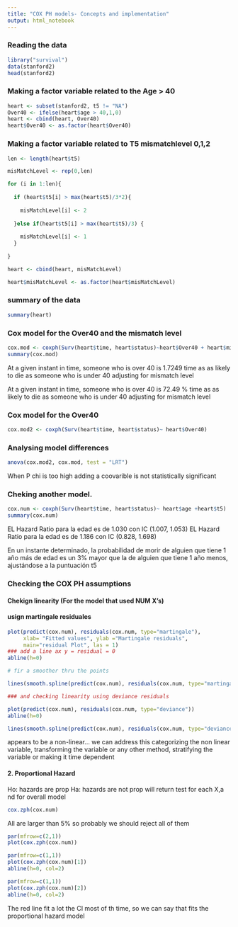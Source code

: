 ```yaml
---
title: "COX PH models- Concepts and implementation"
output: html_notebook
---
```




### Reading the data


```r
library("survival")
data(stanford2)
head(stanford2)

```
### Making a factor variable related to the Age > 40

```r

heart <- subset(stanford2, t5 != "NA")
Over40 <- ifelse(heart$age > 40,1,0)
heart <- cbind(heart, Over40)
heart$Over40 <- as.factor(heart$Over40)

```

### Making a factor variable related to T5 mismatchlevel 0,1,2


```r
len <- length(heart$t5)

misMatchLevel <- rep(0,len)

for (i in 1:len){
  
  if (heart$t5[i] > max(heart$t5)/3*2){
    
    misMatchLevel[i] <- 2
    
  }else if(heart$t5[i] > max(heart$t5)/3) {
    
    misMatchLevel[i] <- 1
  }
  
}

heart <- cbind(heart, misMatchLevel)

heart$misMatchLevel <- as.factor(heart$misMatchLevel)

```

### summary of the data

```r
summary(heart)
```
### Cox model for the Over40 and the mismatch level

```r
cox.mod <- coxph(Surv(heart$time, heart$status)~heart$Over40 + heart$misMatchLevel)
summary(cox.mod)
```
At a given instant in time, someone who is over 40 is 1.7249 time as as likely to die as someone who is under 40 adjusting for mismatch level


At a given instant in time, someone who is over 40 is 72.49 % time as as likely to die as someone who is under 40 adjusting for mismatch level

### Cox model for the Over40


```r
cox.mod2 <- coxph(Surv(heart$time, heart$status)~ heart$Over40)
```

### Analysing model differences


```r
anova(cox.mod2, cox.mod, test = "LRT")
```
When P chi is too high adding a coovarible is not statistically significant

### Cheking another model.

```r
cox.num <- coxph(Surv(heart$time, heart$status)~ heart$age +heart$t5)
summary(cox.num)
```
EL Hazard Ratio para la edad es de 1.030 con IC (1.007, 1.053)
EL Hazard Ratio para la edad es de 1.186 con IC (0.828, 1.698)


En un instante determinado, la probabilidad de morir de alguien que tiene 1 año más de edad es un 3% mayor que la de alguien que tiene 1 año menos, ajustándose a la puntuación t5


### Checking the COX PH assumptions

#### Chekign linearity (For the model that used NUM X's)
#### usign martingale residuales

```r

plot(predict(cox.num), residuals(cox.num, type="martingale"),
     xlab= "Fitted values", ylab ="Martingale residuals",
     main="residual Plot", las = 1)
### add a line ax y = residual = 0
abline(h=0)

# fir a smoother thru the points

lines(smooth.spline(predict(cox.num), residuals(cox.num, type="martingale")), col = "red")
```


```r
### and checking linearity using deviance residuals

plot(predict(cox.num), residuals(cox.num, type="deviance"))
abline(h=0)

lines(smooth.spline(predict(cox.num), residuals(cox.num, type="deviance")), col = "red")
```

appears to be a non-linear... we can address this categorizing the non linear variable, transforming the variable or any other method, stratifying the variable or making it time dependent


#### 2. Proportional Hazard

Ho: hazards are prop Ha: hazards are not prop
will return test for each X,a nd for overall model

```r
cox.zph(cox.num)
```
All are larger than 5% so probably we should reject all of them


```r
par(mfrow=c(2,1))
plot(cox.zph(cox.num))
```
```r
par(mfrow=c(1,1))
plot(cox.zph(cox.num)[1])
abline(h=0, col=2)
```
```r
par(mfrow=c(1,1))
plot(cox.zph(cox.num)[2])
abline(h=0, col=2)
```
The red line fit a lot the CI most of th time, so we can say that fits the proportional hazard model